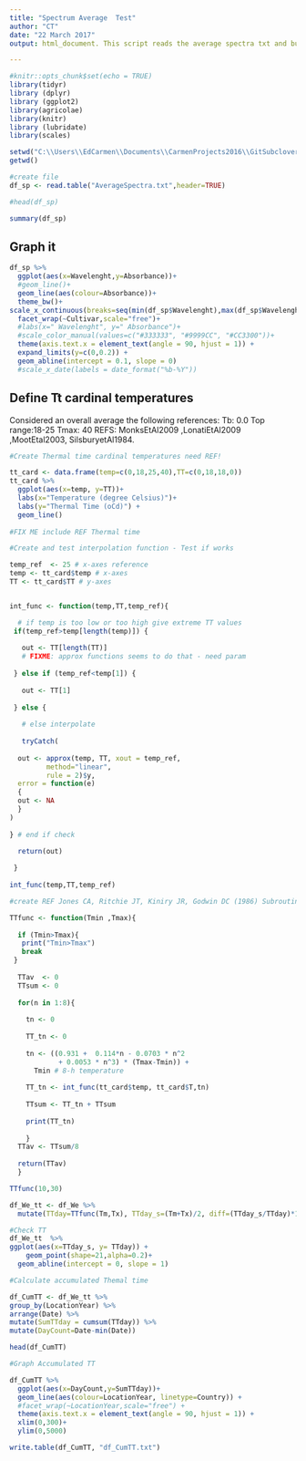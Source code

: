 ```yaml
---
title: "Spectrum Average  Test"
author: "CT"
date: "22 March 2017"
output: html_document. This script reads the average spectra txt and build panels 

---
```


```r
#knitr::opts_chunk$set(echo = TRUE)
library(tidyr)
library (dplyr)
library (ggplot2)
library(agricolae)
library(knitr)
library (lubridate)
library(scales)

```



```r
setwd("C:\\Users\\EdCarmen\\Documents\\CarmenProjects2016\\GitSubclover\\Spectra")
getwd()

#create file
df_sp <- read.table("AverageSpectra.txt",header=TRUE)

#head(df_sp)

summary(df_sp)
```

## Graph it 

```r

df_sp %>%
  ggplot(aes(x=Wavelenght,y=Absorbance))+
  #geom_line()+
  geom_line(aes(colour=Absorbance))+
  theme_bw()+
scale_x_continuous(breaks=seq(min(df_sp$Wavelenght),max(df_sp$Wavelenght),400))+
  facet_wrap(~Cultivar,scale="free")+
  #labs(x=" Wavelenght", y=" Absorbance")+
  #scale_color_manual(values=c("#333333", "#9999CC", "#CC3300"))+
  theme(axis.text.x = element_text(angle = 90, hjust = 1)) +
  expand_limits(y=c(0,0.2)) +
  geom_abline(intercept = 0.1, slope = 0)
  #scale_x_date(labels = date_format("%b-%Y"))


```

## Define Tt cardinal temperatures

Considered an overall average the following references:
Tb: 0.0
Top range:18-25
Tmax: 40
REFS: MonksEtAl2009	,LonatiEtAl2009	,MootEtal2003, SilsburyetAl1984. 
							


```r

#Create Thermal time cardinal temperatures need REF! 

tt_card <- data.frame(temp=c(0,18,25,40),TT=c(0,18,18,0))
tt_card %>%
  ggplot(aes(x=temp, y=TT))+
  labs(x="Temperature (degree Celsius)")+
  labs(y="Thermal Time (oCd)") +
  geom_line()
  
#FIX ME include REF Thermal time 
```

```r

#Create and test interpolation function - Test if works 

temp_ref  <- 25 # x-axes reference
temp <- tt_card$temp # x-axes
TT <- tt_card$TT # y-axes


int_func <- function(temp,TT,temp_ref){

  # if temp is too low or too high give extreme TT values
 if(temp_ref>temp[length(temp)]) {
   
   out <- TT[length(TT)] 
   # FIXME: approx functions seems to do that - need param
   
 } else if (temp_ref<temp[1]) {
   
   out <- TT[1]
   
 } else {
   
   # else interpolate
   
   tryCatch(  
   
  out <- approx(temp, TT, xout = temp_ref, 
         method="linear", 
         rule = 2)$y,
  error = function(e) 
  {
  out <- NA
  }
) 
  
} # end if check

  return(out)  
  
 }
  
int_func(temp,TT,temp_ref)


```

```r

#create REF Jones CA, Ritchie JT, Kiniry JR, Godwin DC (1986) Subroutine structure.In 'CERES-Maize: A simulation model of maize growth anddevelopment'. (Eds CA Jones, JR Kiniry) pp. 49-194. (Texas A&M University Press: Texas, USA

TTfunc <- function(Tmin ,Tmax){         
 
  if (Tmin>Tmax){
   print("Tmin>Tmax")
   break
 } 
  
  TTav  <- 0
  TTsum <- 0
  
  for(n in 1:8){ 
    
    tn <- 0
    
    TT_tn <- 0
    
    tn <- ((0.931 +  0.114*n - 0.0703 * n^2
            + 0.0053 * n^3) * (Tmax-Tmin)) + 
      Tmin # 8-h temperature
    
    TT_tn <- int_func(tt_card$temp, tt_card$T,tn) 
    
    TTsum <- TT_tn + TTsum
    
    print(TT_tn)
    
    }
  TTav <- TTsum/8
  
  return(TTav)
  }

TTfunc(10,30)

```

```r

df_We_tt <- df_We %>%
  mutate(TTday=TTfunc(Tm,Tx), TTday_s=(Tm+Tx)/2, diff=(TTday_s/TTday)*100)

```


```r
#Check TT 
df_We_tt  %>% 
ggplot(aes(x=TTday_s, y= TTday)) +
    geom_point(shape=21,alpha=0.2)+
  geom_abline(intercept = 0, slope = 1)

```





```r

#Calculate accumulated Themal time 

df_CumTT <- df_We_tt %>%
group_by(LocationYear) %>%
arrange(Date) %>%
mutate(SumTTday = cumsum(TTday)) %>%
mutate(DayCount=Date-min(Date))

head(df_CumTT)


```

```r
#Graph Accumulated TT 

df_CumTT %>%
  ggplot(aes(x=DayCount,y=SumTTday))+
  geom_line(aes(colour=LocationYear, linetype=Country)) +
  #facet_wrap(~LocationYear,scale="free") +
  theme(axis.text.x = element_text(angle = 90, hjust = 1)) +
  xlim(0,300)+
  ylim(0,5000)

```




```r

write.table(df_CumTT, "df_CumTT.txt")

```

